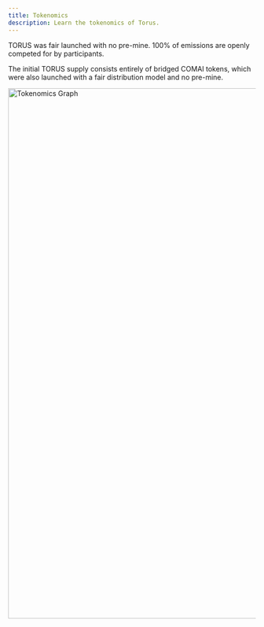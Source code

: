 ```yaml
---
title: Tokenomics
description: Learn the tokenomics of Torus.
---
```


TORUS was fair launched with no pre-mine. 100% of emissions are openly competed for by participants.

The initial TORUS supply consists entirely of bridged COMAI tokens, which were also launched with a fair distribution model and no pre-mine.

<Image src={graph} alt="Tokenomics Graph" width="1080" />